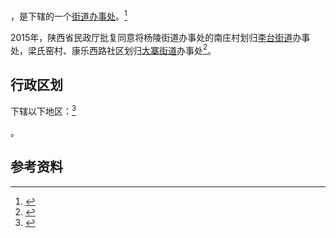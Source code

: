 {{中国乡级行政区|61/04/03/001/000}}

'''{{PAGENAMEBASE}}'''，是{{PRC admin/fullname|61/04/03/001/000|3}}下辖的一个[[街道办事处|街道办事处]]。<ref>{{PRC admin/ref sgc|{{PRC admin/parent|61/04/03/001/000}}}}</ref>

2015年，陕西省民政厅批复同意将杨陵街道办事处的南庄村划归[[李台街道|李台街道]]办事处，梁氏窑村、康乐西路社区划归[[大寨街道|大寨街道]]办事处<ref>{{Cite web |url=http://news.xinhuanet.com/local/2015-06/28/c_127959075.htm |title=陕西省民政厅关于陕西省乡镇行政区划调整的公告 |access-date=2017-09-13 |archive-date=2017-09-13 |archive-url=https://web.archive.org/web/20170913183916/http://news.xinhuanet.com/local/2015-06/28/c_127959075.htm |dead-url=no }}</ref>。

== 行政区划 ==

{{PAGENAMEBASE}}下辖以下地区：<ref>{{PRC admin/ref sgc|61/04/03/001/000}}</ref>

{{PRC admin/children|61/04/03/001/000}}。

== 参考资料 ==

{{reflist}}

{{行政区划小作品}}
{{PRC admin/navcat|61/04/03/001/000}}